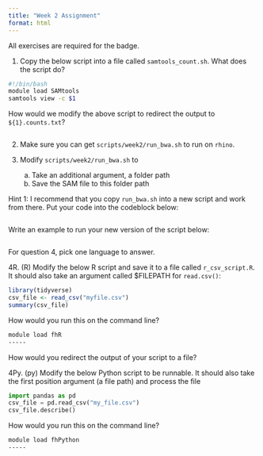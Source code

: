 ```yaml
---
title: "Week 2 Assignment"
format: html
---
```


All exercises are required for the badge.

1. Copy the below script into a file called `samtools_count.sh`. What does the script do?

```bash
#!/bin/bash
module load SAMtools
samtools view -c $1 
```

How would we modify the above script to redirect the output to `${1}.counts.txt`?

```bash

```

2. Make sure you can get `scripts/week2/run_bwa.sh` to run on `rhino`. 

3. Modify `scripts/week2/run_bwa.sh` to 
    a. Take an additional argument, a folder path
    b. Save the SAM file to this folder path

Hint 1: I recommend that you copy `run_bwa.sh` into a new script and work from there. Put your code into the codeblock below:

```bash

```

Write an example to run your new version of the script below:

```bash

```


For question 4, pick one language to answer.

4R. (R) Modify the below R script and save it to a file called `r_csv_script.R`. It should also take an argument called $FILEPATH for `read.csv()`:

```r
library(tidyverse)
csv_file <- read_csv("myfile.csv")
summary(csv_file)
```

How would you run this on the command line?

```bash
module load fhR
-----
```

How would you redirect the output of your script to a file? 

4Py. (py) Modify the below Python script to be runnable. It should also take the first position argument (a file path) and process the file

```python
import pandas as pd
csv_file = pd.read_csv("my_file.csv")
csv_file.describe()
```

How would you run this on the command line?

```bash
module load fhPython
-----
```
